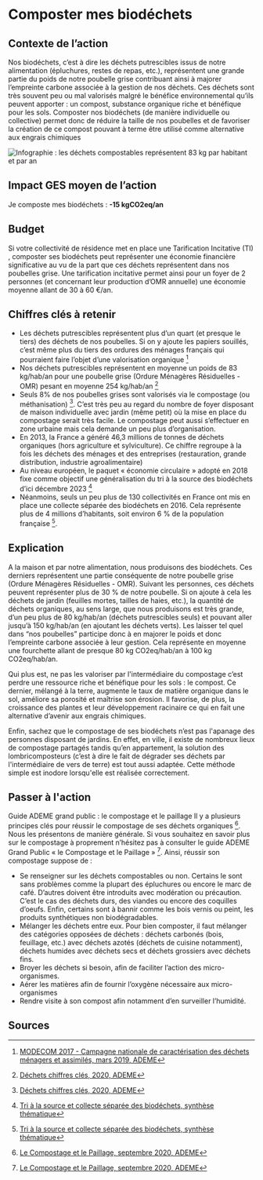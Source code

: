 # Composter mes biodéchets

## Contexte de l’action

Nos biodéchets, c’est à dire les déchets putrescibles issus de notre alimentation (épluchures, restes de repas, etc.), représentent une grande partie du poids de notre poubelle grise contribuant ainsi à majorer l’empreinte carbone associée à la gestion de nos déchets. Ces déchets sont très souvent peu ou mal valorisés malgré le bénéfice environnemental qu’ils peuvent apporter : un compost, substance organique riche et bénéfique pour les sols. Composter nos biodéchets (de manière individuelle ou collective) permet donc de réduire la taille de nos poubelles et de favoriser la création de ce compost pouvant à terme être utilisé comme alternative aux engrais chimiques

![Infographie : les déchets compostables représentent 83 kg par habitant et par an](/images/actions/Chiffres-cles_biodechets_v2.png)

## Impact GES moyen de l’action

Je composte mes biodéchets : **-15 kgCO2eq/an**

## Budget

Si votre collectivité de résidence met en place une Tarification Incitative (TI) , composter ses biodéchets peut représenter une économie financière significative au vu de la part que ces déchets représentent dans nos poubelles grise. Une tarification incitative permet ainsi pour un foyer de 2 personnes (et concernant leur production d’OMR annuelle) une économie moyenne allant de 30 à 60 €/an.

## Chiffres clés à retenir

- Les déchets putrescibles représentent plus d’un quart (et presque le tiers) des déchets de nos poubelles. Si on y ajoute les papiers souillés, c’est même plus du tiers des ordures des ménages français qui pourraient faire l’objet d’une valorisation organique [^2]
- Nos déchets putrescibles représentent en moyenne un poids de 83 kg/hab/an pour une poubelle grise (Ordure Ménagères Résiduelles - OMR) pesant en moyenne 254 kg/hab/an [^3]
- Seuls 8% de nos poubelles grises sont valorisés via le compostage (ou méthanisation) [^3]. C’est très peu au regard du nombre de foyer disposant de maison individuelle avec jardin (même petit) où la mise en place du compostage serait très facile. Le compostage peut aussi s’effectuer en zone urbaine mais cela demande un peu plus d’organisation.
- En 2013, la France a généré 46,3 millions de tonnes de déchets organiques (hors agriculture et sylviculture). Ce chiffre regroupe à la fois les déchets des ménages et des entreprises (restauration, grande distribution, industrie agroalimentaire)
- Au niveau européen, le paquet « économie circulaire » adopté en 2018 fixe comme objectif une généralisation du tri à la source des biodéchets d’ici décembre 2023 [^4]
- Néanmoins, seuls un peu plus de 130 collectivités en France ont mis en place une collecte séparée des biodéchets en 2016. Cela représente plus de 4 millions d’habitants, soit environ 6 % de la population française [^4].

## Explication

A la maison et par notre alimentation, nous produisons des biodéchets. Ces derniers représentent une partie conséquente de notre poubelle grise (Ordure Ménagères Résiduelles - OMR). Suivant les personnes, ces déchets peuvent représenter plus de 30 % de notre poubelle. Si on ajoute à cela les déchets de jardin (feuilles mortes, tailles de haies, etc.), la quantité de déchets organiques, au sens large, que nous produisons est très grande, d’un peu plus de 80 kg/hab/an (déchets putrescibles seuls) et pouvant aller jusqu’à 150 kg/hab/an (en ajoutant les déchets verts). Les laisser tel quel dans “nos poubelles” participe donc à en majorer le poids et donc l’empreinte carbone associée à leur gestion. Cela représente en moyenne une fourchette allant de presque 80 kg CO2eq/hab/an à 100 kg CO2eq/hab/an.

Qui plus est, ne pas les valoriser par l'intermédiaire du compostage c’est perdre une ressource riche et bénéfique pour les sols : le compost. Ce dernier, mélangé à la terre, augmente le taux de matière organique dans le sol, améliore sa porosité et maîtrise son érosion. Il favorise, de plus, la croissance des plantes et leur développement racinaire ce qui en fait une alternative d’avenir aux engrais chimiques.

Enfin, sachez que le compostage de ses biodéchets n’est pas l'apanage des personnes disposant de jardins. En effet, en ville, il existe de nombreux lieux de compostage partagés tandis qu’en appartement, la solution des lombricomposteurs (c’est à dire le fait de dégrader ses déchets par l'intermédiaire de vers de terre) est tout aussi adaptée. Cette méthode simple est inodore lorsqu'elle est réalisée correctement.

## Passer à l'action

Guide ADEME grand public : le compostage et le paillage
Il y a plusieurs principes clés pour réussir le compostage de ses déchets organiques [^5]. Nous les présentons de manière générale. Si vous souhaitez en savoir plus sur le compostage à proprement n’hésitez pas à consulter le guide ADEME Grand Public « le Compostage et le Paillage » [^5]. Ainsi, réussir son compostage suppose de :

- Se renseigner sur les déchets compostables ou non. Certains le sont sans problèmes comme la plupart des épluchures ou encore le marc de café. D’autres doivent être introduits avec modération ou précaution. C’est le cas des déchets durs, des viandes ou encore des coquilles d’oeufs. Enfin, certains sont à bannir comme les bois vernis ou peint, les produits synthétiques non biodégradables.
- Mélanger les déchets entre eux. Pour bien composter, il faut mélanger des catégories opposées de déchets : déchets carbonés (bois, feuillage, etc.) avec déchets azotés (déchets de cuisine notamment), déchets humides avec déchets secs et déchets grossiers avec déchets fins.
- Broyer les déchets si besoin, afin de faciliter l’action des micro-organismes.
- Aérer les matières afin de fournir l’oxygène nécessaire aux micro-organismes
- Rendre visite à son compost afin notamment d’en surveiller l’humidité.

## Sources

[^1]: [La Tarification Incitative, Fiche Technique, 2015, ADEME](https://librairie.ademe.fr/cadic/1208/fiche-tarification-incitative.pdf)
[^2]: [MODECOM 2017 - Campagne nationale de caractérisation des déchets ménagers et assimilés, mars 2019, ADEME](https://librairie.ademe.fr/dechets-economie-circulaire/4351-modecom-2017-campagne-nationale-de-caracterisation-des-dechets-menagers-et-assimiles.html)
[^3]: [Déchets chiffres clés, 2020, ADEME](https://librairie.ademe.fr/dechets-economie-circulaire/28-dechets-chiffres-cles-edition-2020-9791029712135.html)
[^4]: [Tri à la source et collecte séparée des biodéchets, synthèse thématique](https://librairie.ademe.fr/dechets-economie-circulaire/1076-tri-a-la-source-et-collecte-separee-des-biodechets.html)
[^5]: [Le Compostage et le Paillage, septembre 2020, ADEME](https://librairie.ademe.fr/dechets-economie-circulaire/3868-compostage-et-le-paillage-le-9791029716454.html)
